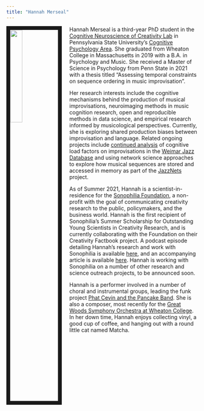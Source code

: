 ```yaml
---
title: "Hannah Merseal"
---
```


<img src = "images/Hannah_Picture.jpg" style="width:25%; border:10px solid; margin-right: 20px" align="left">

Hannah Merseal is a third-year PhD student in the [Cognitive Neuroscience of Creativity Lab](https://beatylab.la.psu.edu/) in Pennsylvania State University's [Cognitive Psychology Area](https://psych.la.psu.edu/graduate/program-areas/cognitive). She graduated from Wheaton College in Massachusetts in 2019 with a B.A. in Psychology and Music. She received a Master of Science in Psychology from Penn State in 2021 with a thesis titled "Assessing temporal constraints on sequence ordering in music improvisation".

Her research interests include the cognitive mechanisms behind the production of musical improvisations, neuroimaging methods in music cognition research, open and reproducible methods in data science, and empirical research informed by musicological perspectives. Currently, she is exploring shared production biases between improvisation and language. Related ongoing projects include [continued analysis](https://github.com/hannah-merseal/easy_first) of cognitive load factors on improvisations in the [Weimar Jazz Database](https://jazzomat.hfm-weimar.de/dbformat/dboverview.html) and using network science approaches to explore how musical sequences are stored and accessed in memory as part of the [JazzNets](https://github.com/hannah-merseal/jazznets) project.

As of Summer 2021, Hannah is a scientist-in-residence for the [Sonophilia Foundation](https://www.sonophilia.com), a non-profit with the goal of communicating creativity research to the public, policymakers, and the business world. Hannah is the first recipient of Sonophilia's Summer Scholarship for Outstanding Young Scientists in Creativity Research, and is currently collaborating with the Foundation on their Creativity Factbook project. A podcast episode detailing Hannah's research and work with Sonophilia is available [here](https://anchor.fm/sonophilia/episodes/Improvisation-is-creativity-at-its-peak---Hannah-Merseal-e12j63t/a-a5rm0hj), and an accompanying article is available [here](https://www.sonophilia.com/hannah-merseal/). Hannah is working with Sonophilia on a number of other research and science outreach projects, to be announced soon.

Hannah is a performer involved in a number of choral and instrumental groups, leading the funk project [Phat Cevin and the Pancake Band](https://www.youtube.com/watch?v=gsPICTCBVWY). She is also a composer, most recently for the [Great Woods Symphony Orchestra at Wheaton College](https://youtu.be/lduWI3GpodI?t=208). In her down time, Hannah enjoys collecting vinyl, a good cup of coffee, and hanging out with a round little cat named Matcha.


